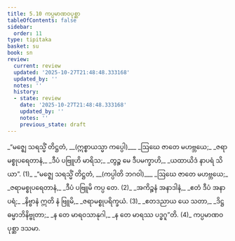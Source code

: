 ```yaml
---
title: 5.10 ကပ္ပမာဏဝပုစ္ဆာ
tableOfContents: false
sidebar:
  order: 11
type: tipitaka
basket: su
book: sn
review:
  current: review
  updated: '2025-10-27T21:48:48.333168'
  updated_by: ''
  notes: ''
  history:
  - state: review
    date: '2025-10-27T21:48:48.333168'
    updated_by: ''
    notes: ''
    previous_state: draft
---
```



<ReviewStatus review={frontmatter.review} showDetails={true} />

<HypothesisAnnotation frontmatter={frontmatter} />

<DynamicBreadcrumb />

<Division number="1099" book="sn" e="ch" v="18" p="444">

<Paragraph number="1294" type="verses" book="sn">
_“မဇ္ဈေ သရသ္မိံ တိဋ္ဌတံ, __(ဣစ္စာယသ္မာ ကပ္ပေါ)___  
_ဩဃေ ဇာတေ မဟဗ္ဘယေ;_  
_ဇရာမစ္စုပရေတာနံ,_  
_ဒီပံ ပဗြူဟိ မာရိသ;_  
_တွဉ္စ မေ ဒီပမက္ခာဟိ,_  
_ယထာယိဒံ နာပရံ သိယာ”. (1)_  

</Paragraph>

</Division>
<Division number="1100" book="sn" e="ch" v="18" p="444">

<Paragraph number="1295" type="verses" book="sn">
_“မဇ္ဈေ သရသ္မိံ တိဋ္ဌတံ, __(ကပ္ပါတိ ဘဂဝါ)___  
_ဩဃေ ဇာတေ မဟဗ္ဘယေ;_  
_ဇရာမစ္စုပရေတာနံ,_  
_ဒီပံ ပဗြူမိ ကပ္ပ တေ. (2)_  

</Paragraph>

</Division>
<Division number="1101" book="sn" e="ch" v="18" p="444">

<Paragraph number="1296" type="verses" book="sn">
_အကိဉ္စနံ အနာဒါနံ,_  
_ဧတံ ဒီပံ အနာပရံ;_  
_နိဗ္ဗာနံ ဣတိ နံ ဗြူမိ,_  
_ဇရာမစ္စုပရိက္ခယံ. (3)_  

</Paragraph>

</Division>
<Division number="1102" book="sn" e="ch" v="18" p="444">

<Paragraph number="1297" type="verses" book="sn">
_ဧတဒညာယ ယေ သတာ,_  
_ဒိဋ္ဌဓမ္မာဘိနိဗ္ဗုတာ;_  
_န တေ မာရဝသာနုဂါ,_  
_န တေ မာရဿ ပဒ္ဓဂူ”တိ. (4)_  


</Paragraph>
</Division>

<Paragraph number="1298" type="center" book="sn">
ကပ္ပမာဏဝပုစ္ဆာ ဒသမာ.
</Paragraph>